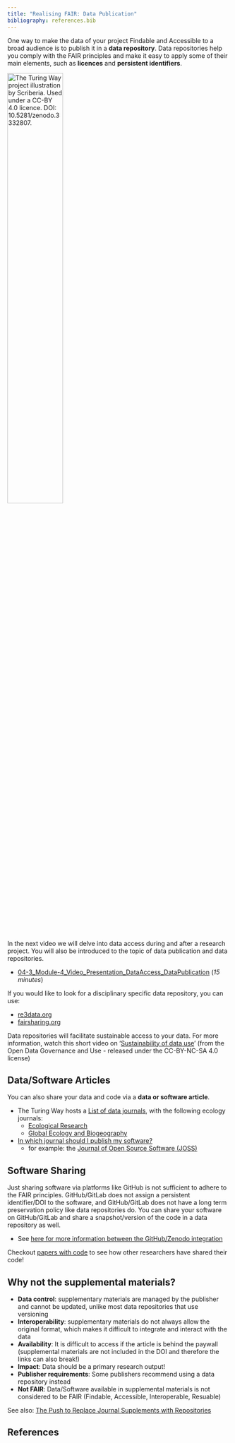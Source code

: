 ```yaml
---
title: "Realising FAIR: Data Publication"
bibliography: references.bib
---
```


One way to make the data of your project Findable and Accessible to a broad audience is to publish it in a **data repository**. Data repositories help you comply with the FAIR principles and make it easy to apply some of their main elements, such as **licences** and **persistent identifiers**.

[![The Turing Way project illustration by Scriberia. Used under a CC-BY 4.0 licence. DOI: 10.5281/zenodo.3332807.](https://raw.githubusercontent.com/alan-turing-institute/the-turing-way/main/book/website/figures/DOI.jpg){width="50%"}](https://doi.org/10.5281/zenodo.3332807)

In the next video we will delve into data access during and after a research project. You will also be introduced to the topic of data publication and data repositories.

-   [04-3_Module-4_Video_Presentation_DataAccess_DataPublication](https://drive.google.com/file/d/1y9JfKBlvCExdYjxvNIHV9uGBvHsCO9w1/view?usp=share_link) (*15 minutes*)

If you would like to look for a disciplinary specific data repository, you can use:

-   [re3data.org](https://www.re3data.org/)
-   [fairsharing.org](https://fairsharing.org/)

Data repositories will facilitate sustainable access to your data. For more information, watch this short video on '[Sustainability of data use](https://www.youtube.com/watch?v=bhI1SF_r_K8)' (from the Open Data Governance and Use - released under the CC-BY-NC-SA 4.0 license)

## Data/Software Articles

You can also share your data and code via a **data or software article**.

-   The Turing Way hosts a [List of data journals](https://the-turing-way.netlify.app/reproducible-research/rdm/rdm-article), with the following ecology journals:
    -   [Ecological Research](https://esj-journals.onlinelibrary.wiley.com/hub/journal/14401703/homepage/forauthors)
    -   [Global Ecology and Biogeography](https://onlinelibrary.wiley.com/page/journal/14668238/homepage/forauthors.html)
-   [In which journal should I publish my software?](https://www.software.ac.uk/which-journals-should-i-publish-my-software)
    -   for example: the [Journal of Open Source Software (JOSS)](https://joss.theoj.org/)

## Software Sharing

Just sharing software via platforms like GitHub is not sufficient to adhere to the FAIR principles. GitHub/GitLab does not assign a persistent identifier/DOI to the software, and GitHub/GitLab does not have a long term preservation policy like data repositories do. You can share your software on GitHub/GitLab and share a snapshot/version of the code in a data repository as well.

-   See [here for more information between the GitHub/Zenodo integration](https://docs.github.com/en/repositories/archiving-a-github-repository/referencing-and-citing-content)

Checkout [papers with code](https://paperswithcode.com/) to see how other researchers have shared their code!

## Why not the supplemental materials?

-   **Data control**: supplementary materials are managed by the publisher and cannot be updated, unlike most data repositories that use versioning
-   **Interoperability**: supplementary materials do not always allow the original format, which makes it difficult to integrate and interact with the data
-   **Availability**: It is difficult to access if the article is behind the paywall (supplemental materials are not included in the DOI and therefore the links can also break!)
-   **Impact**: Data should be a primary research output!
-   **Publisher requirements**: Some publishers recommend using a data repository instead
-   **Not FAIR**: Data/Software available in supplemental materials is not considered to be FAIR (Findable, Accessible, Interoperable, Resuable)

See also: [The Push to Replace Journal Supplements with Repositories](https://www.the-scientist.com/news-opinion/the-push-to-replace-journal-supplements-with-repositories--66296)

## References
